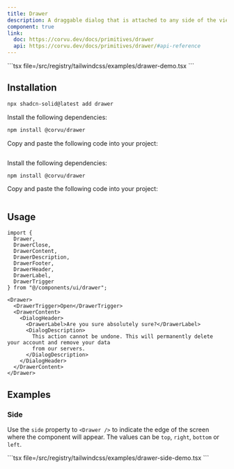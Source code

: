 ```yaml
---
title: Drawer
description: A draggable dialog that is attached to any side of the viewport.
component: true
link:
  doc: https://corvu.dev/docs/primitives/drawer
  api: https://corvu.dev/docs/primitives/drawer/#api-reference
---
```


<ComponentPreview name="drawer-demo">
```tsx file=<rootDir>/src/registry/tailwindcss/examples/drawer-demo.tsx
```
</ComponentPreview>

## Installation

<ComponentInstallation>

```bash
npx shadcn-solid@latest add drawer
```

<Step>

<StepItem>Install the following dependencies:</StepItem>
```bash
npm install @corvu/drawer
```

<StepItem>Copy and paste the following code into your project:</StepItem>
```tsx file=<rootDir>/src/registry/tailwindcss/ui/drawer.tsx
```

</Step>

<Step>

<StepItem>Install the following dependencies:</StepItem>
```bash
npm install @corvu/drawer
```

<StepItem>Copy and paste the following code into your project:</StepItem>
```tsx file=<rootDir>/../packages/unocss/ui/drawer.tsx
```

</Step>

</ComponentInstallation>

## Usage

```tsx
import {
  Drawer,
  DrawerClose,
  DrawerContent,
  DrawerDescription,
  DrawerFooter,
  DrawerHeader,
  DrawerLabel,
  DrawerTrigger
} from "@/components/ui/drawer";
```

```tsx
<Drawer>
  <DrawerTrigger>Open</DrawerTrigger>
  <DrawerContent>
    <DialogHeader>
      <DrawerLabel>Are you sure absolutely sure?</DrawerLabel>
      <DialogDescription>
        This action cannot be undone. This will permanently delete your account and remove your data
        from our servers.
      </DialogDescription>
    </DialogHeader>
  </DrawerContent>
</Drawer>
```

## Examples

### Side

Use the `side` property to `<Drawer />` to indicate the edge of the screen where the component will appear. The values can be `top`, `right`, `bottom` or `left`.

<ComponentPreview name="drawer-side-demo" >
```tsx file=<rootDir>/src/registry/tailwindcss/examples/drawer-side-demo.tsx
```
</ComponentPreview>